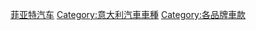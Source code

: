 {{noteTA
|1=zh-tw:飛雅特;zh-hk:快意;zh-cn:菲亚特;
}}

{{DEFAULTSORT:FIAT}}
[[Category:菲亚特汽车|]]
[[Category:意大利汽車車種|Category:意大利汽車車種]]
[[Category:各品牌車款|Category:各品牌車款]]